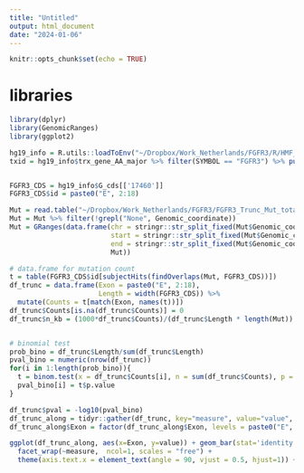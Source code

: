 ```yaml
---
title: "Untitled"
output: html_document
date: "2024-01-06"
---
```


```r
knitr::opts_chunk$set(echo = TRUE)
```

# libraries
```r
library(dplyr)
library(GenomicRanges)
library(ggplot2)
```

```r
hg19_info = R.utils::loadToEnv("~/Dropbox/Work_Netherlands/FGFR3/R/HMF_data_purple_FGFR3.RData")[["hg19_info"]]
txid = hg19_info$trx_gene_AA_major %>% filter(SYMBOL == "FGFR3") %>% pull(TXID)


FGFR3_CDS = hg19_info$G_cds[['17460']]
FGFR3_CDS$id = paste0("E", 2:18)

```


```r
Mut = read.table("~/Dropbox/Work_Netherlands/FGFR3/FGFR3_Trunc_Mut_total.txt", header = T, sep = "\t", stringsAsFactors = F, quote = "")
Mut = Mut %>% filter(!grepl("None", Genomic_coordinate))
Mut = GRanges(data.frame(chr = stringr::str_split_fixed(Mut$Genomic_coordinate, ":", 2)[,1],
                         start = stringr::str_split_fixed(Mut$Genomic_coordinate, ":", 2)[,2],
                         end = stringr::str_split_fixed(Mut$Genomic_coordinate, ":", 2)[,2],
                         Mut))

# data.frame for mutation count
t = table(FGFR3_CDS$id[subjectHits(findOverlaps(Mut, FGFR3_CDS))])
df_trunc = data.frame(Exon = paste0("E", 2:18),
                      Length = width(FGFR3_CDS)) %>%
  mutate(Counts = t[match(Exon, names(t))])
df_trunc$Counts[is.na(df_trunc$Counts)] = 0
df_trunc$n_kb = (1000*df_trunc$Counts)/(df_trunc$Length * length(Mut))


# binomial test
prob_bino = df_trunc$Length/sum(df_trunc$Length)
pval_bino = numeric(nrow(df_trunc))
for(i in 1:length(prob_bino)){
  t = binom.test(x = df_trunc$Counts[i], n = sum(df_trunc$Counts), p = prob_bino[i], alternative = "greater")
  pval_bino[i] = t$p.value
}

df_trunc$pval = -log10(pval_bino)
df_trunc_along = tidyr::gather(df_trunc, key="measure", value="value", c("n_kb", "pval"))
df_trunc_along$Exon = factor(df_trunc_along$Exon, levels = paste0("E", 2:18))

ggplot(df_trunc_along, aes(x=Exon, y=value)) + geom_bar(stat='identity')+
  facet_wrap(~measure,  ncol=1, scales = "free") + 
  theme(axis.text.x = element_text(angle = 90, vjust = 0.5, hjust=1)) + theme_classic()


```


